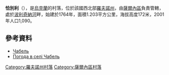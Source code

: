 {{coord|51|9|32|N|26|55|41|E|scale:30000|display=title}}

'''恰別利'''（{{lang-uk|Чабель}}），是[[烏克蘭|烏克蘭]]的村落，位於該國西北部[[羅夫諾州|羅夫諾州]]，由[[薩爾內區|薩爾內區]]負責管轄，處於[[波利奇納河|波利奇納河]]畔，始建於1764年，面積1.203平方公里，海拔高度172米，2001年人口1,090。

==參考資料==
*[http://w1.c1.rada.gov.ua/pls/z7503/A005?rdat1=12.12.2012&rf7571=28420 Чабель] {{Wayback|url=http://w1.c1.rada.gov.ua/pls/z7503/A005?rdat1=12.12.2012&rf7571=28420 |date=20131230233507 }}
*[http://weather.in.ua/ua/rovenskaja/27757 Погода в селі Чабель] {{Wayback|url=http://weather.in.ua/ua/rovenskaja/27757 |date=20111216221958 }}

{{DEFAULTSORT:Чабель}}
[[Category:羅夫諾州村落|Category:羅夫諾州村落]]
[[Category:薩爾內區村落|Category:薩爾內區村落]]


{{Rivne-geo-stub}}